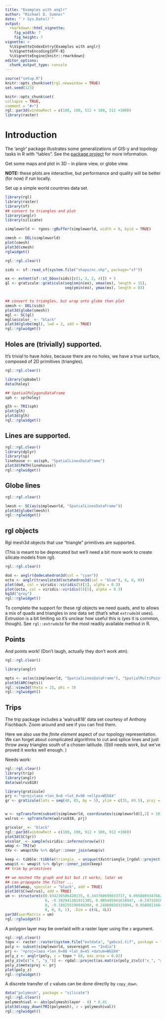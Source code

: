 ---
title: "Examples with anglr"
author: "Michael D. Sumner"
date: "`r Sys.Date()`"
output:
  rmarkdown::html_vignette:
    fig_width: 7
    fig_height: 7
vignette: >
  %\VignetteIndexEntry{Examples with anglr}
  %\VignetteEncoding{UTF-8}
  %\VignetteEngine{knitr::rmarkdown}
editor_options: 
  chunk_output_type: console
---


```{r setup, echo=FALSE, results="asis"}
source("setup.R")
knitr::opts_chunk$set(rgl.newwindow = TRUE)
set.seed(123)
```

```{r, echo = FALSE, message = FALSE}
knitr::opts_chunk$set(
collapse = TRUE,
comment = "#>")
rgl::par3d(windowRect = c(100, 100, 512 + 100, 512 +100))
library(raster)

```

# Introduction

The 'anglr' package illustrates some generalizations of GIS-y and topology tasks in R with "tables". See the [package project](https://github.com/r-gris/anglr/blob/master/README.md) for more information. 


Get some maps and plot in 3D - in plane view, or globe view. 

**NOTE:** these plots are interactive, but performance and quality will be better (for now) if run locally. 




Set up a simple world countries data set. 

```{r,eval=TRUE, webgl=TRUE}
library(rgl)
library(raster)
library(sf)
## convert to triangles and plot
library(anglr)
library(silicate)
```

```{r,include=FALSE,echo=FALSE}
simpleworld <- rgeos::gBuffer(simpleworld, width = 0, byid = TRUE)
```
```{r}
cmesh <- DEL(simpleworld)
plot(cmesh)
plot3d(cmesh)
rglwidget()
```



```{r, eval = FALSE, webgl=TRUE}
rgl::rgl.clear()

sids <- sf::read_sf(system.file("shape/nc.shp", package="sf"))

ex <- extent(sf::st_bbox(sids)[c(1, 3, 2, 4)]) + 5
gl <- graticule::graticule(seq(xmin(ex), xmax(ex), length = 15), 
                           seq(ymin(ex), ymax(ex), length = 8))


## convert to triangles, but wrap onto globe then plot
smesh <- DEL(sids)
plot3d(globe(smesh))
mgl <- SC(gl)
mgl$o$color_ <- "black"
plot3d(globe(mgl), lwd = 2, add = TRUE)
rgl::rglwidget()
```



## Holes are (trivially) supported. 

It's trivial to have *holes*, because there are no holes, we have a true surface, composed of 2D primitives (triangles). 

```{r,eval=TRUE, webgl=TRUE}
rgl::rgl.clear()

library(spbabel)
data(holey)

## SpatialPolygonsDataFrame
sph <- sp(holey)

glh <- TRI(sph)
plot(glh)
plot3d(glh)
rgl::rglwidget()
```




## Lines are supported. 


```{r, webgl=TRUE}
rgl::rgl.clear()
library(dplyr)
library(sp)
linehouse <- as(sph, "SpatialLinesDataFrame")
plot3d(PATH(linehouse))
rgl::rglwidget()
```




## Globe lines

```{r, webgl=TRUE}
rgl::rgl.clear()

lmesh <- SC(as(simpleworld, "SpatialLinesDataFrame"))
plot3d(globe(lmesh))
rgl::rglwidget()
```





## rgl objects

Rgl mesh3d objects that use "triangle" primitives are supported. 

(This is meant to be deprecated but we'll need a bit more work to create silicate models from rgl). 

```{r,webgl=TRUE}
rgl::rgl.clear()

dod <- anglr(dodecahedron3d(col = "cyan"))
octo <- anglr(translate3d(octahedron3d(col = "blue"), 6, 0, 0))
plot(dod, col = viridis::viridis(5)[1], alpha = 0.3)
plot(octo, col = viridis::viridis(5)[5], alpha = 0.3)
bg3d("grey")
rgl::rglwidget()
```



To complete the support for these rgl objects we need quads, and to allows a mix of quads and triangles in one data set (that's what `extrude3d` uses). Extrusion is a bit limiting so it's unclear how useful this is (yes it is common, though). See `rgl::extrude3d` for the most readily available method in R. 


## Points


And points work!  (Don't laugh, actually they don't work atm). 


```{r, eval=FALSE}
rgl::rgl.clear()

library(anglr)

mpts <- as(as(simpleworld, "SpatialLinesDataFrame"), "SpatialMultiPointsDataFrame")
plot3d(ARC(mpts))
rgl::view3d(theta = 25, phi = 3)
rgl::rglwidget()
```


## Trips

The trip package includes  a 'walrus818' data set courtesy of Anthony Fischbach.  Zoom around and see if you can find them. 


Here we also use the *finite element* aspect of our topology 
representation. We can forget about complicated algorithms to 
cut and splice lines and just throw away triangles south of a chosen latitude. (Still needs work, but we've proved it works well enough. )


Needs work: 

```{r, eval=FALSE}
rgl::rgl.clear()
library(trip)
library(anglr)
data(walrus818)

library(graticule)
prj <-"+proj=laea +lon_0=0 +lat_0=90 +ellps=WGS84"
gr <- graticule(lats = seq(40, 85, by = 5), ylim = c(35, 89.5), proj = prj)


w <- spTransform(subset(simpleworld, coordinates(simpleworld)[,2] > 10),  prj)
walrus <- spTransform(walrus818, prj)

gr$color_ <- "black"
rgl::par3d(windowRect = c(100, 100, 912 + 100, 912 +100))
plot3d(SC(gr))
w$color_ <- sample(viridis::inferno(nrow(w)))
wmap <- TRI(w)
tXv <- wmap$tXv %>% dplyr::inner_join(wmap$v)

keep <- tibble::tibble(triangle_ = unique(tXv$triangle_[rgdal::project(as.matrix(tXv[c("x_", "y_")]), prj, inv = TRUE)[,2] > 35]))
wmap$t <- wmap$t %>% dplyr::inner_join(keep)
## trim by primitives

## we mashed the graph and bit but it works, later we
## can propagate the filter ...
plot3d(wmap, specular = "black", add = TRUE)
plot3d(SC(walrus), add = TRUE)
um <- structure(c(0.934230506420135, 0.343760699033737, 0.0950899347662926, 
                  0, -0.302941381931305, 0.905495941638947, -0.297159105539322, 
                  0, -0.188255190849304, 0.24880850315094, 0.950081348419189, 0, 
                  0, 0, 0, 1), .Dim = c(4L, 4L))
par3d(userMatrix = um)
rgl::rglwidget()
```



A polygon layer may be overlaid with a raster layer using the `z` argument. 

```{r}
rgl::rgl.clear()
topo <- raster::raster(system.file("extdata", "gebco1.tif", package = "anglr"))
poly <- subset(simpleworld, sovereignt == "India")
prj <- "+proj=laea +lon_0=80 +lat_0=45 +datum=WGS84"
poly_z <- anglr(poly, z = topo * 68, max_area = 0.02)
poly_z$v[c("x_", "y_")] <- rgdal::project(as.matrix(poly_z$v[c("x_", "y_")]), prj)
poly_z$meta$proj <- prj
plot(poly_z)
rgl::rglwidget()
```

A discrete transfer of `z` values can be done directly by `copy_down`. 

```{r}
data("polymesh", package = "silicate")
rgl::rgl.clear()
polymesh$val <- abs(polymesh$layer - 8) * 0.01
plot3d(copy_down(TRI(polymesh), z = polymesh$val))
rgl::rglwidget()

```


